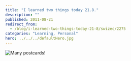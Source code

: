 ```yaml
---
title: "I learned two things today 21.8."
description: ""
published: 2011-08-21
redirect_from:
  - /blog/i-learned-two-things-today-21-8/swizec/2275
categories: "Learning, Personal"
hero: ../../../defaultHero.jpg
---
```


![](http://swizec.com/blog/wp-content/uploads/2011/08/Screen-Shot-2011-08-21-at-11.12.16-PM-300x255.png "Many postcards!")![]()
